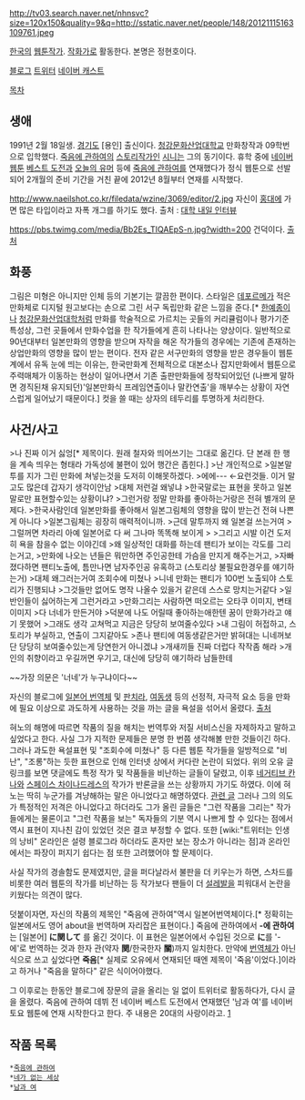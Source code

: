 http://tv03.search.naver.net/nhnsvc?size=120x150&quality=9&q=http://sstatic.naver.net/people/148/20121115163109761.jpeg

[[한국]]의 [[웹툰작가]]. [[작화가]]로 활동한다. 본명은 정현호이다.

[http://blog.naver.com/hikaruri 블로그]
[https://twitter.com/fkdhf 트위터]
[http://navercast.naver.com/contents.nhn?rid=197&contents_id=16767&category_type=series 네이버 캐스트]

[[목차]]
== 생애 ==
1991년 2월 18일생. [[경기도]] [용인] 출신이다. [[청강문화산업대학교]] 만화창작과 09학번으로 입학했다. [[죽음에 관하여]]의 [[스토리작가]]인 [[시니]]는 그의 동기이다. 휴학 중에 [[네이버 웹툰]] [[베스트 도전]]과 [[오늘의 유머]] 등에 [[죽음에 관하여]]를 연재했다가 정식 웹툰으로 선발되어 2개월의 준비 기간을 거친 끝에 2012년 8월부터 연재를 시작했다.

http://www.naeilshot.co.kr/filedata/wzine/3069/editor/2.jpg
자신이 [[홍대]]에 가면 많은 타입이라고 자폭 개그를 하기도 했다. 출처 : [http://www.naeilshot.co.kr/magazine-section/naeil-university/student/3069/ 대학 내일 인터뷰]

https://pbs.twimg.com/media/Bb2Es_TIQAEpS-n.jpg?width=200
건덕이다. [https://twitter.com/fkdhf/status/413632649560068096/photo/1 출처]

== 화풍 ==
그림은 미형은 아니지만 인체 등의 기본기는 깔끔한 편이다. 스타일은 [[데포르메]]가 적은 만화체로 디지털 원고보다는 손으로 그린 서구 독립만화 같은 느낌을 준다.[* [[한예종]]이나 [[청강문화산업대학]]처럼 만화를 학술적으로 가르치는 곳들의 커리큘럼이나 평가기준 특성상, 그런 곳들에서 만화수업을 한 작가들에게 흔히 나타나는 양상이다. 일반적으로 90년대부터 일본만화의 영향을 받으며 자작을 해온 작가들의 경우에는 기존에 존재하는 상업만화의 영향을 많이 받는 편이다. 전자 같은 서구만화의 영향을 받은 경우들이 웹툰계에서 유독 눈에 띄는 이유는, 한국만화계 전체적으로 대본소나 잡지만화에서 웹툰으로 주력매체가 이동하는 현상이 일어나면서 기존 출판만화들에 정착되어있던 (나쁘게 말하면 경직된채 유지되던)'일본만화식 프레임연출이나 말칸연출'을 깨부수는 상황이 자연스럽게 일어났기 때문이다.] 컷을 쓸 때는 상자의 테두리를 투명하게 처리한다.

== 사건/사고 ==
>나 진짜 이거 싫엉[* 제목이다. 원래 철자와 띄어쓰기는 그대로 옮긴다. 단 본래 한 행을 계속 띄우는 형태라 가독성에 불편이 있어 행간은 좁힌다.]
>난 개인적으로
>일본말투를 지가 그린 만화에 쳐넣는것을 도저히 이해못하겠다.
>에에--- ←요런것들. 이거 말고도 많은데 갑자기 생각이안남
>대체 저런걸 왜넣냐
>한국말로는 표현을 못하고 일본말로만 표현할수있는 상황이냐?
>그런거랑 정말 만화를 좋아하는거랑은 전혀 별개의 문제다.
>한국사람인데 일본만화를 좋아해서 일본그림체의 영향을 많이 받는건 전혀 나쁜게 아니다
>일본그림체는 굉장히 매력적이니까.
>근데 말투까지 왜 일본걸 쓰는거여
>그럴꺼면 차라리 아예 일본어로 다 써 그나마 똑똑해 보이게
>
>그리고 시발 이건 도저히 욕을 참을수 없는 이야긴데
>왜 일상적인 대화를 하는데 팬티가 보이는 각도를 그리는거고,
>만화에 나오는 년들은 뭐만하면 주인공한테 가슴을 만지게 해주는거고,
>자빠졌다하면 팬티노출에, 틈만나면 남자주인공 유혹하고 (스토리상 불필요한경우를 얘기하는거)
>대체 왜그러는거여 조회수에 미쳤나
>니네 만화는 팬티가 100번 노출되야 스토리가 진행되냐
>그것들만 없어도 명작 나올수 있을거 같은데 스스로 망치는거같다
>일반인들이 싫어하는게 그런거라고
>만화그리는 사람하면 떠오르는 오타쿠 이미지, 변태 이미지
>다 너네가 만든거야
>덕분에 나도 어릴때 좋아하는애한텐 꿈이 만화가라고 얘기 못했어
>그래도 생각 고쳐먹고 지금은 당당히 보여줄수있다
>내 그림이 허접하고, 스토리가 부실하고, 연출이 그지같아도
>존나 팬티에 여동생같은거만 밝혀대는 니네꺼보단 당당히 보여줄수있는게 당연한거 아니겠냐
>개새끼들 진짜 더럽다 작작좀 해라
>개인의 취향이라고 우길꺼면 우기고, 대신에 당당히 얘기하라 남들한테

~~가장 의문은 '너네'가 누구냐이다~~

자신의 블로그에 [[번역체 문장/일본어|일본어 번역체]] 및 [[판치라]], [[여동생]] 등의 선정적, 자극적 요소 등을  만화에 필요 이상으로 과도하게 사용하는 것을 까는 글을 욕설을 섞어서 올렸다. [http://www.todayhumor.co.kr/board/view.php?kind=&ask_time=&search_table_name=&table=bestofbest&no=83818&page=1&keyfield=&keyword=&mn=&nk=&ouscrap_keyword=&ouscrap_no=&s_no=83818&member_kind= 출처]

혀노의 해명에 따르면 작품의 질을 해치는 번역투와 저질 서비스신을 자제하자고 말하고 싶었다고 한다. 사실 그가 지적한 문제들은 분명 한 번쯤 생각해볼 만한 것들이긴 하다. 그러나 과도한 욕설표현 및 "조회수에 미쳤나" 등 다른 웹툰 작가들을 일방적으로 "비난", "조롱"하는 듯한 표현으로 인해 인터넷 상에서 커다란 논란이 되었다. 위의 오유 글 링크를 보면 댓글에도 특정 작가 및 작품들을 비난하는 글들이 달렸고, 이후 [[네거티브 칸나]]와 [[스페이스 차이나드레스]]의 작가가 반론글을 쓰는 상황까지 가기도 하였다. 이에 혀노는 딱히 누군가를 겨냥해하는 말은 아니었다고 해명하였다. [http://blog.naver.com/hikaruri/110148609718 관련 글] 
그러나 그의 의도가 특정적인 저격은 아니었다고 하더라도 그가 올린 글들은 "그런 작품을 그리는" 작가들에게는 물론이고 "그런 작품을 보는" 독자들의 기분 역시 나쁘게 할 수 있다는 점에서 역시 표현이 지나친 감이 있었던 것은 결코 부정할 수 없다. 또한 [wiki:"트위터는 인생의 낭비" 온라인은 설령 블로그라 하더라도 혼자만 보는 장소가 아니라는 점]과 온라인에서는 파장이 퍼지기 쉽다는 점 또한 고려했어야 할 문제이다.

사실 작가의 경솔함도 문제였지만, 글을 퍼다날라서 불판을 더 키우는가 하면, 스차드를 비롯한 여러 웹툰의 작가를 비난하는 등 작가보다 팬들이 더 [[설레발]]을 피워대서 논란을 키웠다는 의견이 많다.

덧붙이자면, 자신의 작품의 제목인 "죽음에 관하여"역시 일본어번역체이다.[* 정확히는 일본에서도 영어 about을 번역하며 자리잡은 표현이다.] 죽음에 관하여에서 '''-에 관하여'''는 [일본어] '''に関して''' 를 옮긴 것이다. 이 표현은 일본어에서 수입된 것으로 '''に'''를 '-에'로 번역하는 것과 한자 관(약자 '''関'''/한국한자 '''關''')까지 일치한다. 만약에 [[번역체]]가 아닌 식으로 쓰고 싶었다면 '''죽음'''[* 실제로 오유에서 연재되던 때엔 제목이 '죽음'이었다.]이라고 하거나 "죽음을 말하다" 같은 식이어야했다. 

그 이후로는 한동안 블로그에 장문의 글을 올리는 일 없이 트위터로 활동하다가, 다시 글을 올렸다. 죽음에 관하여 데뷔 전 네이버 베스트 도전에서 연재했던 '남과 여'를 네이버 토요 웹툰에 연재 시작한다고 한다. 주 내용은 20대의 사랑이라고. [http://blog.naver.com/hikaruri/220085049555] 

== 작품 목록 ==
 *[[죽음에 관하여]]
 *[[네가 없는 세상]]
 *[[남과 여]]
